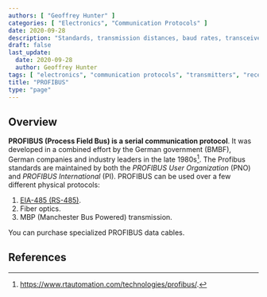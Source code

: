 ```yaml
---
authors: [ "Geoffrey Hunter" ]
categories: [ "Electronics", "Communication Protocols" ]
date: 2020-09-28
description: "Standards, transmission distances, baud rates, transceivers, high-level protocols and more info about the PROFIBUS communication protocol."
draft: false
last_update:
  date: 2020-09-28
  author: Geoffrey Hunter
tags: [ "electronics", "communication protocols", "transmitters", "receivers", "data", "bus", "serial", "PROFIBUS", "Process Field Bus", "PNO", "PI", "FDL", "Fieldbus", "RS-485", "EIA-485" ]
title: "PROFIBUS"
type: "page"
---
```


## Overview

**PROFIBUS (Process Field Bus) is a serial communication protocol**. It was developed in a combined effort by the German government (BMBF), German companies and industry leaders in the late 1980s[^rt-automation-profibus]. The Profibus standards are maintained by both the _PROFIBUS User Organization_ (PNO) and _PROFIBUS International_ (PI). PROFIBUS can be used over a few different physical protocols:

1. [EIA-485 (RS-485)](/electronics/communication-protocols/rs-485-protocol).
1. Fiber optics.
1. MBP (Manchester Bus Powered) transmission.

You can purchase specialized PROFIBUS data cables.

## References

[^rt-automation-profibus]: https://www.rtautomation.com/technologies/profibus/.